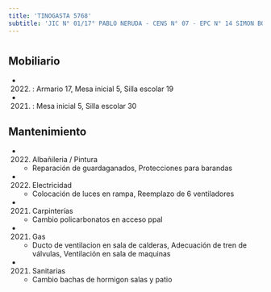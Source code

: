 ```yaml
---
title: 'TINOGASTA 5768'
subtitle: 'JIC N° 01/17° PABLO NERUDA - CENS N° 07 - EPC N° 14 SIMON BOLIVAR'
---
```


#


## Mobiliario

*  (2022) : Armario 17, Mesa inicial 5, Silla escolar 19 

*  (2021) : Mesa inicial 5, Silla escolar 30 





## Mantenimiento

*  (2022) Albañileria / Pintura 
    + Reparación de guardaganados, Protecciones para barandas

*  (2022) Electricidad 
    + Colocación de luces en rampa, Reemplazo de 6 ventiladores

*  (2021) Carpinterías 
    + Cambio policarbonatos en acceso ppal

*  (2021) Gas 
    + Ducto de ventilacion en sala de calderas, Adecuación de tren de válvulas, Ventilación en sala de maquinas

*  (2021) Sanitarias 
    + Cambio bachas de hormigon salas y patio



